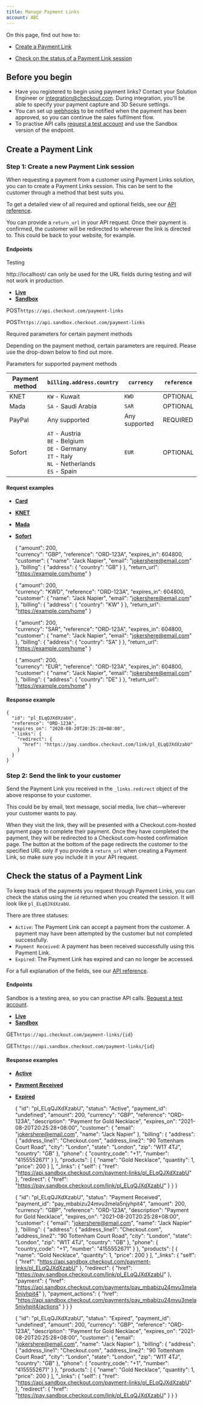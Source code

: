 ```yaml
---
title: Manage Payment Links
account: ABC
---
```



On this page, find out how to:

*   [Create a Payment Link](#ManagePaymentLinks-create-a-link)
    
*   [Check on the status of a Payment Link session](#ManagePaymentLinks-status)
    

Before you begin
----------------

*   Have you registered to begin using payment links? Contact your Solution Engineer or [integration@checkout.com](mailto:integration@checkout.com). During integration, you'll be able to specify your payment capture and 3D Secure settings.
*   You can set up [webhooks](/pages/createpage.action?spaceKey=DRAFT&title=Webhooks) to be notified when the payment has been approved, so you can continue the sales fulfilment flow.
*   To practise API calls [request a test account](https://www.checkout.com/get-test-account) and use the Sandbox version of the endpoint.

Create a Payment Link
---------------------

### Step 1: Create a new Payment Link session

When requesting a payment from a customer using Payment Links solution, you can to create a Payment Links session. This can be sent to the customer through a method that best suits you.

To get a detailed view of all required and optional fields, see our [API reference](https://api-reference.checkout.com/preview/crusoe/#tag/Marketplace/paths/~1marketplace~1entities~1{id}/put).

You can provide a `return_url` in your API request. Once their payment is confirmed, the customer will be redirected to wherever the link is directed to. This could be back to your website, for example.

#### Endpoints

Testing

http://localhost/ can only be used for the URL fields during testing and will not work in production.

  

*   [**Live**](#tabs-d941b1a4-e67a-45b4-90a3-ec44bf2fe315-1)
*   [**Sandbox**](#tabs-d941b1a4-e67a-45b4-90a3-ec44bf2fe315-2)

POST`https://api.checkout.com/payment-links`

POST`https://api.sandbox.checkout.com/payment-links`

Required parameters for certain payment methods

Depending on the payment method, certain parameters are required. Please use the drop-down below to find out more.

  

 Parameters for supported payment methods

| Payment method | `billing.address.country` | `currency` | `reference` |
| --- | --- | --- | --- |
| KNET | `KW` - Kuwait | `KWD` | OPTIONAL |
| Mada | `SA` - Saudi Arabia | `SAR` | OPTIONAL |
| PayPal | Any supported | Any supported | REQUIRED |
| Sofort | `AT` - Austria<br>`BE` - Belgium<br>`DE` - Germany<br>`IT` - Italy<br>`NL` - Netherlands<br>`ES` - Spain<br> | `EUR` | OPTIONAL |

#### Request examples

*   [**Card**](#tabs-98d79fcd-a4c3-467b-8dcd-c0496d98858e-1)
*   [**KNET**](#tabs-98d79fcd-a4c3-467b-8dcd-c0496d98858e-2)
*   [**Mada**](#tabs-98d79fcd-a4c3-467b-8dcd-c0496d98858e-3)
*   [**Sofort**](#tabs-98d79fcd-a4c3-467b-8dcd-c0496d98858e-4)

    {
      "amount": 200,  
      "currency": "GBP",
      "reference": "ORD-123A",
      "expires_in": 604800,
      "customer": {
        "name": "Jack Napier",
        "email": "jokershere@email.com"
      },
      "billing": {
        "address": {
          "country": "GB"
        }
      },
      "return_url": "https://example.com/home"
    }

    {
      "amount": 200,  
      "currency": "KWD",
      "reference": "ORD-123A",
      "expires_in": 604800,
      "customer": {
        "name": "Jack Napier",
        "email": "jokershere@email.com"
      },
      "billing": {
        "address": {
          "country": "KW"
        }
      },
      "return_url": "https://example.com/home"
    }

    {
      "amount": 200,  
      "currency": "SAR",
      "reference": "ORD-123A",
      "expires_in": 604800,
      "customer": {
        "name": "Jack Napier",
        "email": "jokershere@email.com"
      },
      "billing": {
        "address": {
          "country": "SA"
        }
      },
      "return_url": "https://example.com/home"
    }

    {
      "amount": 200,  
      "currency": "EUR",
      "reference": "ORD-123A",
      "expires_in": 604800,
      "customer": {
        "name": "Jack Napier",
        "email": "jokershere@email.com"
      },
      "billing": {
        "address": {
          "country": "DE"
        }
      },
      "return_url": "https://example.com/home"
    }

#### Response example

    {
      "id": "pl_ELqQJXdXzabU",
      "reference": "ORD-123A",
      "expires_on": "2020-08-20T20:25:28+08:00",
      "_links": {
        "redirect": {
    	  "href": "https://pay.sandbox.checkout.com/link/pl_ELqQJXdXzabU"
        }
      }
    }

### Step 2: Send the link to your customer

Send the Payment Link you received in the `_links.redirect` object of the above response to your customer.

This could be by email, text message, social media, live chat—wherever your customer wants to pay.

When they visit the link, they will be presented with a Checkout.com-hosted payment page to complete their payment. Once they have completed the payment, they will be redirected to a Checkout.com-hosted confirmation page. The button at the bottom of the page redirects the customer to the specified URL only if you provide a `return_url` when creating a Payment Link, so make sure you include it in your API request. 

Check the status of a Payment Link
----------------------------------

To keep track of the payments you request through Payment Links, you can check the status using the `id` returned when you created the session. It will look like `pl_ELqQJXdXzabU`.

There are three statuses:

*   `Active`: The Payment Link can accept a payment from the customer. A payment may have been attempted by the customer but not completed successfully.
*   `Payment Received`: A payment has been received successfully using this Payment Link.
*   `Expired`: The Payment Link has expired and can no longer be accessed.

For a full explanation of the fields, see our [API reference](https://api-reference.checkout.com/#tag/Payment-Links).

#### Endpoints

Sandbox is a testing area, so you can practise API calls. [Request a test account](https://www.checkout.com/get-test-account).

*   [**Live**](#tabs-d286a8fa-4e20-47a7-9087-815462e4735b-1)
*   [**Sandbox**](#tabs-d286a8fa-4e20-47a7-9087-815462e4735b-2)

GET`https://api.checkout.com/payment-links/{id}`

GET`https://api.sandbox.checkout.com/payment-links/{id}`

#### Response examples

*   [**Active**](#tabs-f828d94f-530b-4366-a339-2e5b806df869-1)
*   [**Payment Received**](#tabs-f828d94f-530b-4366-a339-2e5b806df869-2)
*   [**Expired**](#tabs-f828d94f-530b-4366-a339-2e5b806df869-3)

    {
      "id": "pl_ELqQJXdXzabU",
      "status": "Active",
      "payment_id": "undefined",
      "amount": 200,
      "currency": "GBP",
      "reference": "ORD-123A",
      "description": "Payment for Gold Necklace",
      "expires_on": "2021-08-20T20:25:28+08:00",
      "customer": {
        "email": "jokershere@email.com",
        "name": "Jack Napier"
      },
      "billing": {
        "address": {
          "address_line1": "Checkout.com",
          "address_line2": "90 Tottenham Court Road",
          "city": "London",
          "state": "London",
          "zip": "W1T 4TJ",
          "country": "GB"
        },
        "phone": {
          "country_code": "+1",
          "number": "4155552671"
        }
      },
      "products": [
        {
          "name": "Gold Necklace",
          "quantity": 1,
          "price": 200
        }
      ],
      "_links": {
        "self": {
          "href": "https://api.sandbox.checkout.com/payment-links/pl_ELqQJXdXzabU"
        },
        "redirect": {
          "href": "https://pay.sandbox.checkout.com/link/pl_ELqQJXdXzabU"
        }
      }
    }

    {
      "id": "pl_ELqQJXdXzabU",
      "status": "Payment Received",
      "payment_id": "pay_mbabizu24mvu3mela5njyhpit4",
      "amount": 200,
      "currency": "GBP",
      "reference": "ORD-123A",
      "description": "Payment for Gold Necklace",
      "expires_on": "2021-08-20T20:25:28+08:00",
      "customer": {
        "email": "jokershere@email.com",
        "name": "Jack Napier"
      },
      "billing": {
        "address": {
          "address_line1": "Checkout.com",
          "address_line2": "90 Tottenham Court Road",
          "city": "London",
          "state": "London",
          "zip": "W1T 4TJ",
          "country": "GB"
        },
        "phone": {
          "country_code": "+1",
          "number": "4155552671"
        }
      },
      "products": [
        {
          "name": "Gold Necklace",
          "quantity": 1,
          "price": 200
        }
      ],
      "_links": {
        "self": {
          "href": "https://api.sandbox.checkout.com/payment-links/pl_ELqQJXdXzabU"
        },
        "redirect": {
          "href": "https://pay.sandbox.checkout.com/link/pl_ELqQJXdXzabU"
        },
        "payment": {
          "href": "https://api.sandbox.checkout.com/payments/pay_mbabizu24mvu3mela5njyhpit4"
        },
        "payment_actions": {
          "href": "https://api.sandbox.checkout.com/payments/pay_mbabizu24mvu3mela5njyhpit4/actions"
        }
      }
    }

    {
      "id": "pl_ELqQJXdXzabU",
      "status": "Expired",
      "payment_id": "undefined",
      "amount": 200,
      "currency": "GBP",
      "reference": "ORD-123A",
      "description": "Payment for Gold Necklace",
      "expires_on": "2021-08-20T20:25:28+08:00",
      "customer": {
        "email": "jokershere@email.com",
        "name": "Jack Napier"
      },
      "billing": {
        "address": {
          "address_line1": "Checkout.com",
          "address_line2": "90 Tottenham Court Road",
          "city": "London",
          "state": "London",
          "zip": "W1T 4TJ",
          "country": "GB"
        },
        "phone": {
          "country_code": "+1",
          "number": "4155552671"
        }
      },
      "products": [
        {
          "name": "Gold Necklace",
          "quantity": 1,
          "price": 200
        }
      ],
      "_links": {
        "self": {
          "href": "https://api.sandbox.checkout.com/payment-links/pl_ELqQJXdXzabU"
        },
        "redirect": {
          "href": "https://pay.sandbox.checkout.com/link/pl_ELqQJXdXzabU"
        }
      }
    }




